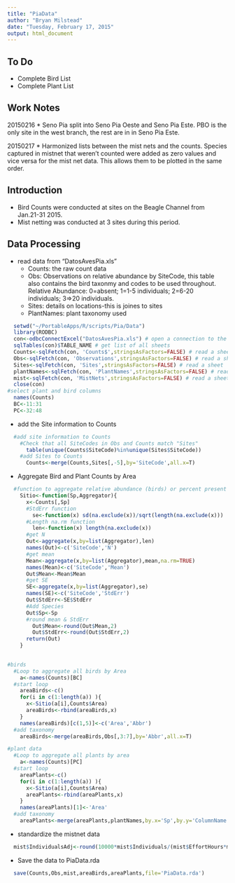 ```yaml
---
title: "PiaData"
author: "Bryan Milstead"
date: "Tuesday, February 17, 2015"
output: html_document
---
```

<!---
use these command instead of the knit icon if you want the data and work loaded into the R workspace
  library(knitr)
  setwd("~/PortableApps/R/scripts/Pia/Data")
  knit('PiaData.rmd')
-->
To Do
-------------------------
* Complete Bird List
* Complete Plant List

Work Notes
-------------------------
20150216
* Seno Pia split into Seno Pia Oeste and Seno Pia Este.  PBO is the only site in the west branch, the rest are in in Seno Pia Este.

20150217
* Harmonized lists between the mist nets and the counts.  Species captured in mistnet that weren't counted were added as zero values and vice versa for the mist net data.  This allows them to be plotted in the same order.

Introduction
-------------------------
* Bird Counts were conducted at sites on the Beagle Channel from Jan.21-31 2015.
* Mist netting was conducted at 3 sites during this period.

Data Processing
-------------------------
* read data from "DatosAvesPia.xls"
  - Counts: the raw count data
  - Obs: Observations on relative abundance by SiteCode, this table also contains the bird taxonmy and codes to be used throughout. Relative Abundance: 0=absent; 1=1-5 individuals; 2=6-20 individuals; 3=>20 individuals.
  - Sites: details on locations-this is joines to sites
  - PlantNames: plant taxonomy used

```r
  setwd("~/PortableApps/R/scripts/Pia/Data")
  library(RODBC)
  con<-odbcConnectExcel("DatosAvesPia.xls") # open a connection to the Excel file
  sqlTables(con)$TABLE_NAME # get list of all sheets
  Counts<-sqlFetch(con, 'Counts$',stringsAsFactors=FALSE) # read a sheet
  Obs<-sqlFetch(con, 'Observations',stringsAsFactors=FALSE) # read a sheet
  Sites<-sqlFetch(con, 'Sites',stringsAsFactors=FALSE) # read a sheet
  plantNames<-sqlFetch(con, 'PlantNames',stringsAsFactors=FALSE) # read a sheet
  mist<-sqlFetch(con, 'MistNets',stringsAsFactors=FALSE) # read a sheet
  close(con)
#select plant and bird columns
  names(Counts)
  BC<-11:31
  PC<-32:48
```
  
* add the Site information to Counts

```r
  #add site information to Counts
    #Check that all SiteCodes in Obs and Counts match "Sites"
      table(unique(Counts$SiteCode)%in%unique(Sites$SiteCode))
    #add Sites to Counts
      Counts<-merge(Counts,Sites[,-5],by='SiteCode',all.x=T)
```

* Aggregate Bird and Plant Counts by Area

```r
  #function to aggregate relative abundance (birds) or percent present (Plants) by site or area
    Sitio<-function(Sp,Aggregator){
      x<-Counts[,Sp]
      #StdErr function
        se<-function(x) sd(na.exclude(x))/sqrt(length(na.exclude(x)))
      #Length na.rm function
        len<-function(x) length(na.exclude(x))
      #get N
      Out<-aggregate(x,by=list(Aggregator),len)
      names(Out)<-c('SiteCode','N')
      #get mean
      Mean<-aggregate(x,by=list(Aggregator),mean,na.rm=TRUE)
      names(Mean)<-c('SiteCode','Mean')
      Out$Mean<-Mean$Mean
      #get SE
      SE<-aggregate(x,by=list(Aggregator),se)
      names(SE)<-c('SiteCode','StdErr')
      Out$StdErr<-SE$StdErr
      #Add Species
      Out$Sp<-Sp
      #round mean & StdErr
        Out$Mean<-round(Out$Mean,2)
        Out$StdErr<-round(Out$StdErr,2)
      return(Out)
    }
    

#birds
  #Loop to aggregate all birds by Area
    a<-names(Counts)[BC]
  #start loop
    areaBirds<-c()
    for(i in c(1:length(a)) ){
      x<-Sitio(a[i],Counts$Area)
      areaBirds<-rbind(areaBirds,x)
    }
    names(areaBirds)[c(1,5)]<-c('Area','Abbr')
  #add taxonomy
    areaBirds<-merge(areaBirds,Obs[,3:7],by='Abbr',all.x=T)

#plant data
  #Loop to aggregate all plants by area
    a<-names(Counts)[PC]
  #start loop
    areaPlants<-c()
    for(i in c(1:length(a)) ){
      x<-Sitio(a[i],Counts$Area)
      areaPlants<-rbind(areaPlants,x)
    }
    names(areaPlants)[1]<-'Area'
  #add taxonomy
    areaPlants<-merge(areaPlants,plantNames,by.x='Sp',by.y='ColumnName',all.x=TRUE)
```  

* standardize the mistnet data

```r
  mist$IndividualsAdj<-round(10000*mist$Individuals/(mist$EffortHours*mist$NetAreaM2),2)
```

* Save the data to PiaData.rda

```r
  save(Counts,Obs,mist,areaBirds,areaPlants,file='PiaData.rda') 
```  


